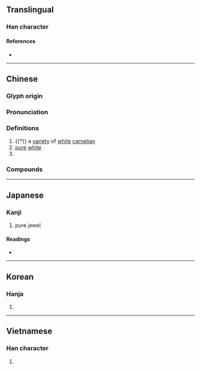 {{also|瑯}}
{{character info}}
==Translingual==

===Han character===
{{Han char|rn=96|rad=玉|as=07|sn=11|four=13132|canj=MGIAV|ids=⿰𤣩良}}

====References====
* {{Han ref|kx=0733.010|dkj=21013|dj=1144.080|hdz=21118.120|uh=7405|ud=29701|bh=B277|bd=45687}}

----

==Chinese==
{{zh-forms|alt=*瑯}}

===Glyph origin===
{{Han etym}}

===Pronunciation===
{{zh-pron
|m=láng
|c=long4
|mn=ml:lông
|mc=y
|oc=y
|cat=n,a,pn
}}

===Definitions===
{{zh-hanzi}}

# {{†}} a [[variety]] of [[white]] [[carnelian]]
# [[pure]] [[white]]
# {{surname|zh}}

===Compounds===
{{zh-der|不琅琅|不琅鼓|乞留玎琅|各琅琅|天祿琳琅|廝琅琅|施琅|明琅|書聲琅琅|林琅|桑琅琅|玕琅|玲琅|琅函|琅玕|琅琅|琅琅上口|琅璫|琅簡蘂書|琅邪|琅邪山|琳琅|琳琅滿目|琅琊|瑯嶠|琅𤩝|瑯琊}}

----

==Japanese==

===Kanji===
{{ja-kanji|grade=|rs=玉07}}

# pure jewel

====Readings====
* {{ja-readings
|goon=ろう
|kanon=ろう
|kun=
|nanori=}}

----

==Korean==

===Hanja===
{{ko-hanja|hangeul=[[랑]]>[[낭]]|eumhun=|rv=rang>nang|mr=rang>nang|y=lang>nang}}

# {{rfdef|ko|sort=玉07}}

----

==Vietnamese==

===Han character===
{{vi-hantu|[[lang]]|rs=玉07}}

# {{rfdef|vi|sort=玉07}}